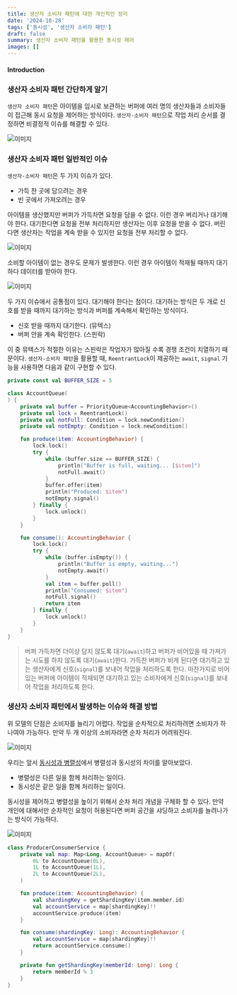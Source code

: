 ```yaml
---
title: 생산자 소비자 패턴에 대한 개인적인 정리
date: '2024-10-28'
tags: ['동시성', '생산자 소비자 패턴']
draft: false
summary: 생산자 소비자 패턴을 활용한 동시성 제어
images: []
---
```


#### Introduction

<TOCInline toc={props.toc} exclude="Introduction" />

### 생산자 소비자 패턴 간단하게 알기

`생산자 소비자 패턴`은 아이템을 임시로 보관하는 버퍼에 여러 명의 생산자들과 소비자들이 접근해 동시 요청을 제어하는 방식이다.
`생산자-소비자 패턴`으로 작업 처리 순서를 결정하면 비결정적 이슈를 해결할 수 있다.

![이미지](/static/images/books/concurrency-7/131.png)

### 생산자 소비자 패턴 일반적인 이슈

`생산자-소비자 패턴`은 두 가지 이슈가 있다.

- 가득 찬 곳에 담으려는 경우
- 빈 곳에서 가져오려는 경우

아이템을 생산했지만 버퍼가 가득차면 요청을 담을 수 없다. 이런 경우 버리거나 대기해야 한다.
대기한다면 요청을 전부 처리하지만 생산자는 이후 요청을 받을 수 없다.
버린다면 생산자는 작업을 계속 받을 수 있지만 요청을 전부 처리할 수 없다.

![이미지](/static/images/books/concurrency-7/132.png)

소비할 아이템이 없는 경우도 문제가 발생한다.
이런 경우 아이템이 적재될 때까지 대기하다 데이터를 받아야 한다.

![이미지](/static/images/books/concurrency-7/133.png)

두 가지 이슈에서 공통점이 있다.
대기해야 한다는 점이다. 대기하는 방식은 두 개로 신호를 받을 때까지 대기하는 방식과 버퍼를 계속해서 확인하는 방식이다.

- 신호 받을 때까지 대기한다. (뮤텍스)
- 버퍼 안을 계속 확인한다. (스핀락)

이 중 뮤텍스가 적절한 이유는 스핀락은 작업자가 많아질 수록 경쟁 조건이 치열하기 때문이다.
`생산자-소비자 패턴`을 활용할 때, `ReentrantLock`이 제공하는 `await`, `signal` 기능을 사용하면 다음과 같이 구현할 수 있다.

```kotlin
private const val BUFFER_SIZE = 5

class AccountQueue(
) {
    private val buffer = PriorityQueue<AccountingBehavior>()
    private val lock = ReentrantLock()
    private val notFull: Condition = lock.newCondition()
    private val notEmpty: Condition = lock.newCondition()

    fun produce(item: AccountingBehavior) {
        lock.lock()
        try {
            while (buffer.size == BUFFER_SIZE) {
                println("Buffer is full, waiting... [$item]")
                notFull.await()
            }
            buffer.offer(item)
            println("Produced: $item")
            notEmpty.signal()
        } finally {
            lock.unlock()
        }
    }

    fun consume(): AccountingBehavior {
        lock.lock()
        try {
            while (buffer.isEmpty()) {
                println("Buffer is empty, waiting...")
                notEmpty.await()
            }
            val item = buffer.poll()
            println("Consumed: $item")
            notFull.signal()
            return item
        } finally {
            lock.unlock()
        }
    }
}
```

> 버퍼 가득차면 더이상 담지 않도록 대기(`await`)하고 버퍼가 비어있을 때 가져가는 시도를 하지 않도록 대기(`await`)한다.
> 가득찬 버퍼가 비게 된다면 대기하고 있는 생산자에게 신호(`signal`)를 보내어 작업을 처리하도록 한다.
> 마찬가지로 비어있는 버퍼에 아이템이 적재되면 대기하고 있는 소비자에게 신호(`signal`)를 보내어 작업을 처리하도록 한다.

### 생산자 소비자 패턴에서 발생하는 이슈와 해결 방법

위 모델의 단점은 소비자를 늘리기 어렵다.
작업을 순차적으로 처리하려면 소비자가 하나여야 가능하다.
만약 두 개 이상의 소비자라면 순차 처리가 어려워진다.

![이미지](/static/images/books/concurrency-7/134.png)

우리는 앞서 [동시성과 병렬성](https://tis-blog.vercel.app/blog/books/concurrency-7/0)에서 병렬성과 동시성의 차이를 알아보았다.

- 병렬성은 다른 일을 함께 처리하는 일이다.
- 동시성은 같은 일을 함께 처리하는 일이다.

동시성을 제어하고 병렬성을 높이기 위해서 순차 처리 개념을 구체화 할 수 있다.
만약 개인에 대해서만 순차적인 요청이 허용된다면 버퍼 공간을 샤딩하고 소비자를 늘려나가는 방식이 가능하다.

![이미지](/static/images/books/concurrency-7/135.png)

```kotlin
class ProducerConsumerService {
    private val map: Map<Long, AccountQueue> = mapOf(
        0L to AccountQueue(0L),
        1L to AccountQueue(1L),
        2L to AccountQueue(2L),
    )

    fun produce(item: AccountingBehavior) {
        val shardingKey = getShardingKey(item.member.id)
        val accountService = map[shardingKey]!!
        accountService.produce(item)
    }

    fun consume(shardingKey: Long): AccountingBehavior {
        val accountService = map[shardingKey]!!
        return accountService.consume()
    }

    private fun getShardingKey(memberId: Long): Long {
        return memberId % 3
    }
}
```